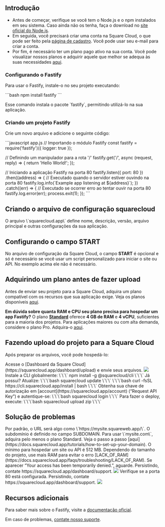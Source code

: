 ## Introdução

- Antes de começar, verifique se você tem o Node.js e o npm instalados em seu sistema. Caso ainda não os tenha, faça o download no [site oficial do Node.js](https://nodejs.org/).
- Em seguida, você precisará criar uma conta na Square Cloud, o que pode ser feito pela [página de cadastro](https://squarecloud.app/signup). Você pode usar seu e-mail para criar a conta.
- Por fim, é necessário ter um plano pago ativo na sua conta. Você pode visualizar nossos planos e adquirir aquele que melhor se adequa às suas necessidades [aqui](https://squarecloud.app/plans).

### Configurando o Fastify

Para usar o Fastify, instale-o no seu projeto executando:

\`\`\`bash
npm install fastify
\`\`\`

Esse comando instala o pacote \`fastify\`, permitindo utilizá-lo na sua aplicação.

### Criando um projeto Fastify

Crie um novo arquivo e adicione o seguinte código:

\`\`\`javascript app.js
// Importando o módulo Fastify
const fastify = require('fastify')({ logger: true });

// Definindo um manipulador para a rota '/'
fastify.get('/', async (request, reply) => {
  return 'Hello World!';
});

// Iniciando a aplicação Fastify na porta 80
fastify.listen({ port: 80 })
  .then((address) => {
    // Executado quando o servidor estiver ouvindo na porta 80
    fastify.log.info(\`Example app listening at \${address}\`);
  })
  .catch((err) => {
    // Executado se ocorrer erro ao tentar ouvir na porta 80
    fastify.log.error(err);
    process.exit(1);
  });
\`\`\`

## Criando o arquivo de configuração squarecloud

<Card title="Saiba como criar o arquivo de configuração da Square Cloud." icon="link" href="https://docs.squarecloud.app/getting-started/config-file">
O arquivo \`squarecloud.app\` define nome, descrição, versão, arquivo principal e outras configurações da sua aplicação.
</Card>

## Configurando o campo START

No arquivo de configuração da Square Cloud, o campo **START** é opcional e só é necessário se você usar um script personalizado para iniciar o site ou API. No exemplo acima ele não é necessário.

## Adquirindo um plano antes de fazer upload

Antes de enviar seu projeto para a Square Cloud, adquira um plano compatível com os recursos que sua aplicação exige. Veja os planos disponíveis [aqui](https://squarecloud.app/plans).

<Note>**Em dúvida sobre quanta RAM e CPU seu plano precisa para hospedar um app Fastify?** O plano **[Standard](https://squarecloud.app/pay/standard)** oferece **4 GB de RAM** e **4 vCPU**, suficientes para a maioria dos projetos. Para aplicações maiores ou com alta demanda, considere o plano Pro. Adquira-o [aqui](https://squarecloud.app/pay/pro).</Note>

## Fazendo upload do projeto para a Square Cloud

Após preparar os arquivos, você pode hospedá-lo:

<Tabs>
  <Tab title="Upload pelo Dashboard">
    Acesse o [Dashboard da Square Cloud](https://squarecloud.app/dashboard/upload) e envie seus arquivos.
    <Frame>
      <img src="/images/uploading.gif" style={{ borderRadius: "0.2rem" }} />
    </Frame>
  </Tab>
  <Tab title="Upload via CLI">
    <Steps>
      <Step title="Primeiro passo">
        Instale a CLI globalmente:
        \`\`\`
        npm install -g @squarecloud/cli
        \`\`\`
        Já possui? Atualize:
        <Tabs>
          <Tab title="Windows">
            \`\`\`bash
            squarecloud update
            \`\`\`
          </Tab>
          <Tab title="Linux, macOS e WSL">
            \`\`\`bash
            curl -fsSL https://cli.squarecloud.app/install | bash
            \`\`\`
          </Tab>
        </Tabs>
      </Step>
      <Step title="Segundo passo">
        Obtenha sua chave de autorização em [account](https://squarecloud.app/account) (“Request API Key”) e autentique-se:
        \`\`\`bash
        squarecloud login
        \`\`\`
      </Step>
      <Step title="Terceiro passo">
        Para fazer o deploy, execute:
        \`\`\`bash
        squarecloud upload zip
        \`\`\`
      </Step>
    </Steps>
  </Tab>
</Tabs>

## Solução de problemas

<AccordionGroup>
  <Accordion title="Domínio personalizado" icon="globe" iconType="solid">
   Por padrão, o URL será algo como \`https://mysite.squareweb.app/\`. O subdomínio é definido no campo SUBDOMAIN. Para usar \`mysite.com\`, adquira pelo menos o plano Standard. Veja o passo a passo [aqui](https://docs.squarecloud.app/tutorials/how-to-set-up-your-domain).
  </Accordion>

  <Accordion title="RAM mínima" icon="memory" iconType="solid">
    O mínimo para hospedar um site ou API é 512 MB. Dependendo do tamanho do projeto, use mais RAM para evitar o erro [LACK_OF_RAM](https://docs.squarecloud.app/faqs/troubleshooting/LACK_OF_RAM).
  </Accordion>

  <Accordion title="Acesso temporariamente negado" icon="ban" iconType="solid">
    Se aparecer “Your access has been temporarily denied.”, aguarde. Persistindo, contate https://squarecloud.app/dashboard/support.
    <Frame>
      <img src="/images/articles/troubleshooting/temporarily-denied-access.png" style={{ borderRadius: "0.2rem" }} />
    </Frame>
  </Accordion>

  <Accordion title="Website demorou a responder" icon="clock" iconType="solid">
     Verifique se a porta 80 está configurada. Persistindo, contate https://squarecloud.app/dashboard/support.
    <Frame>
      <img src="/images/articles/troubleshooting/website-took-too-long-to-respond.png" style={{ borderRadius: "0.2rem" }} />
    </Frame>
  </Accordion>
</AccordionGroup>

## Recursos adicionais

Para saber mais sobre o Fastify, visite a [documentação oficial](https://fastify.dev/).

Em caso de problemas, [contate nosso suporte](/company/support).
